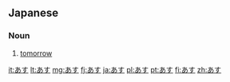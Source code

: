 ==Japanese==
===Noun===
{{ja-noun}}
# {{ja-def|明日}} [[tomorrow]]

[[it:あす]]
[[lt:あす]]
[[mg:あす]]
[[fj:あす]]
[[ja:あす]]
[[pl:あす]]
[[pt:あす]]
[[fi:あす]]
[[zh:あす]]